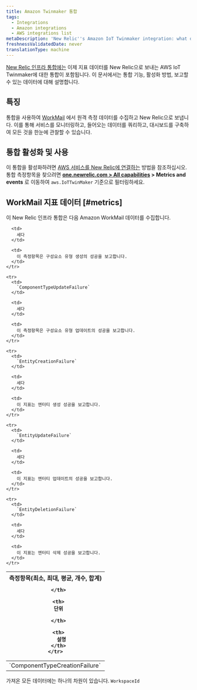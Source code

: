```yaml
---
title: Amazon Twinmaker 통합
tags:
  - Integrations
  - Amazon integrations
  - AWS integrations list
metaDescription: 'New Relic''s Amazon IoT Twinmaker integration: what data it reports and how to enable it.'
freshnessValidatedDate: never
translationType: machine
---
```


[New Relic 인프라 통합에는](/docs/infrastructure/integrations-getting-started/getting-started/introduction-infrastructure-integrations) 이제 지표 데이터를 New Relic으로 보내는 AWS IoT Twinmaker에 대한 통합이 포함됩니다. 이 문서에서는 통합 기능, 활성화 방법, 보고할 수 있는 데이터에 대해 설명합니다.

## 특징

통합을 사용하여 [WorkMail](https://aws.amazon.com/iot-twinmaker/) 에서 원격 측정 데이터를 수집하고 New Relic으로 보냅니다. 이를 통해 서비스를 모니터링하고, 들어오는 데이터를 쿼리하고, 대시보드를 구축하여 모든 것을 한눈에 관찰할 수 있습니다.

## 통합 활성화 및 사용

이 통합을 활성화하려면 [AWS 서비스를 New Relic에 연결하는](/docs/infrastructure/amazon-integrations/connect/aws-metric-stream-setup/) 방법을 참조하십시오. 통합 측정항목을 찾으려면 **[one.newrelic.com > All capabilities](https://one.newrelic.com/all-capabilities) > Metrics and events** 로 이동하여 `aws.IoTTwinMaker` 기준으로 필터링하세요.

## WorkMail 지표 데이터 [#metrics]

이 New Relic 인프라 통합은 다음 Amazon WorkMail 데이터를 수집합니다.

<table>
  <thead>
    <tr>
      <th style={{ width: "200px" }}>
        측정항목(최소, 최대, 평균, 개수, 합계)  

      </th>

      <th>
        단위  

      </th>

      <th>
        설명
      </th>
    </tr>
  </thead>

  <tbody>
    <tr>
      <td>
        `ComponentTypeCreationFailure`
      </td>

      <td>
        세다
      </td>

      <td>
        이 측정항목은 구성요소 유형 생성의 성공을 보고합니다.
      </td>
    </tr>

    <tr>
      <td>
        `ComponentTypeUpdateFailure`
      </td>

      <td>
        세다
      </td>

      <td>
        이 측정항목은 구성요소 유형 업데이트의 성공을 보고합니다.
      </td>
    </tr>

    <tr>
      <td>
        `EntityCreationFailure`
      </td>

      <td>
        세다
      </td>

      <td>
        이 지표는 엔터티 생성 성공을 보고합니다.
      </td>
    </tr>

    <tr>
      <td>
        `EntityUpdateFailure`
      </td>

      <td>
        세다
      </td>

      <td>
        이 지표는 엔터티 업데이트의 성공을 보고합니다.
      </td>
    </tr>

    <tr>
      <td>
        `EntityDeletionFailure`
      </td>

      <td>
        세다
      </td>

      <td>
        이 지표는 엔터티 삭제 성공을 보고합니다.
      </td>
    </tr>
  </tbody>
</table>

가져온 모든 데이터에는 하나의 차원이 있습니다. `WorkspaceId`